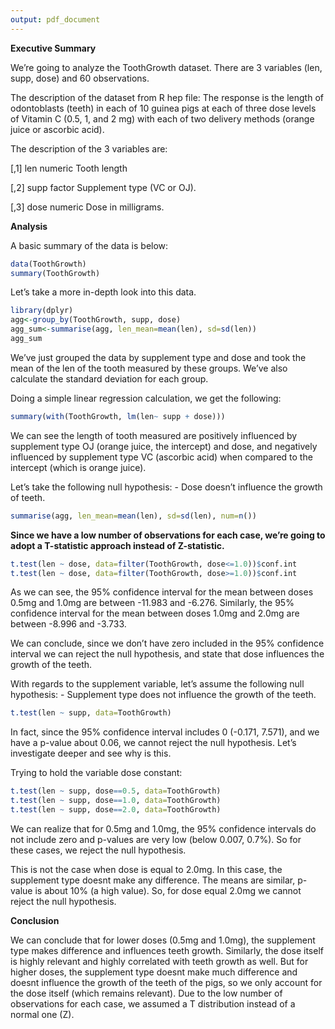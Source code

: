 ```yaml
---
output: pdf_document
---
```

**Executive Summary**

We're going to analyze the ToothGrowth dataset.
There are 3 variables (len, supp, dose) and 60 observations.

The description of the dataset from R hep file: The response is the length of odontoblasts (teeth) in each of 10 guinea pigs at each of three dose levels of Vitamin C (0.5, 1, and 2 mg) with each of two delivery methods (orange juice or ascorbic acid).

The description of the 3 variables are:

[,1]   len	 numeric	 Tooth length

[,2]	 supp	 factor	 Supplement type (VC or OJ).

[,3]	 dose	 numeric	 Dose in milligrams.


**Analysis**

A basic summary of the data is below:

```r
data(ToothGrowth)
summary(ToothGrowth)
```

Let's take a more in-depth look into this data.
```r
library(dplyr)
agg<-group_by(ToothGrowth, supp, dose)
agg_sum<-summarise(agg, len_mean=mean(len), sd=sd(len))
agg_sum
```

We've just grouped the data by supplement type and dose and took the mean of the len of the tooth measured by these groups. We've also calculate the standard deviation for each group.

Doing a simple linear regression calculation, we get the following:

```r
summary(with(ToothGrowth, lm(len~ supp + dose)))
```

We can see the length of tooth measured are positively influenced by supplement type OJ (orange juice, the intercept) and dose, and negatively influenced by supplement type VC (ascorbic acid) when compared to the intercept (which is orange juice).

Let's take the following null hypothesis:
- Dose doesn't influence the growth of teeth.

```r
summarise(agg, len_mean=mean(len), sd=sd(len), num=n())
```

**Since we have a low number of observations for each case, we're going to adopt a T-statistic approach instead of Z-statistic.**

```r
t.test(len ~ dose, data=filter(ToothGrowth, dose<=1.0))$conf.int
t.test(len ~ dose, data=filter(ToothGrowth, dose>=1.0))$conf.int

```

As we can see, the 95% confidence interval for the mean between doses 0.5mg and 1.0mg are between -11.983 and -6.276. 
Similarly, the 95% confidence interval for the mean between doses 1.0mg and 2.0mg are between -8.996 and -3.733. 

We can conclude, since we don't have zero included in the 95% confidence interval we can reject the null hypothesis, and state that dose influences the growth of the teeth.

With regards to the supplement variable, let's assume the following null hypothesis:
- Supplement type does not influence the growth of the teeth.

```r
t.test(len ~ supp, data=ToothGrowth)
```

In fact, since the 95% confidence interval includes 0 (-0.171, 7.571), and we have a p-value about 0.06, we cannot reject the null hypothesis. Let's investigate deeper and see why is this.

Trying to hold the variable dose constant:

```r
t.test(len ~ supp, dose==0.5, data=ToothGrowth)
t.test(len ~ supp, dose==1.0, data=ToothGrowth)
t.test(len ~ supp, dose==2.0, data=ToothGrowth)
```

We can realize that for 0.5mg and 1.0mg, the 95% confidence intervals do not include zero and p-values are very low (below 0.007, 0.7%). So for these cases, we reject the null hypothesis.

This is not the case when dose is equal to 2.0mg. In this case, the supplement type doesnt make any difference. The means are similar, p-value is about 10% (a high value). So, for dose equal 2.0mg we cannot reject the null hypothesis.

**Conclusion**

We can conclude that for lower doses (0.5mg and 1.0mg), the supplement type makes difference and influences teeth growth. Similarly, the dose itself is highly relevant and highly correlated with teeth growth as well.
But for higher doses, the supplement type doesnt make much difference and doesnt influence the growth of the teeth of the pigs, so we only account for the dose itself (which remains relevant).
Due to the low number of observations for each case, we assumed a T distribution instead of a normal one (Z).
